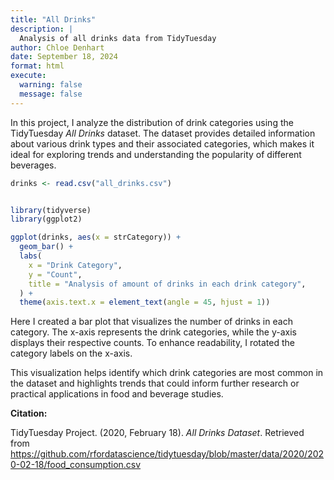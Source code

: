 ```yaml
---
title: "All Drinks"
description: |
  Analysis of all drinks data from TidyTuesday
author: Chloe Denhart
date: September 18, 2024
format: html
execute: 
  warning: false
  message: false
---
```


In this project, I analyze the distribution of drink categories using the TidyTuesday *All Drinks* dataset. The dataset provides detailed information about various drink types and their associated categories, which makes it ideal for exploring trends and understanding the popularity of different beverages.

```r
drinks <- read.csv("all_drinks.csv")


library(tidyverse)
library(ggplot2)

ggplot(drinks, aes(x = strCategory)) +
  geom_bar() +
  labs(
    x = "Drink Category",
    y = "Count",
    title = "Analysis of amount of drinks in each drink category",
  ) +
  theme(axis.text.x = element_text(angle = 45, hjust = 1))
```

Here I created a bar plot that visualizes the number of drinks in each category. The x-axis represents the drink categories, while the y-axis displays their respective counts. To enhance readability, I rotated the category labels on the x-axis.

This visualization helps identify which drink categories are most common in the dataset and highlights trends that could inform further research or practical applications in food and beverage studies.

**Citation:**

TidyTuesday Project. (2020, February 18). *All Drinks Dataset*. Retrieved from <https://github.com/rfordatascience/tidytuesday/blob/master/data/2020/2020-02-18/food_consumption.csv>
